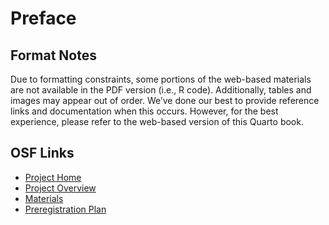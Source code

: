 # Preface {.unnumbered}

::: {.content-visible when-format="pdf"}
## Format Notes

Due to formatting constraints, some portions of the web-based materials are not available in the PDF version (i.e., R code). Additionally, tables and images may appear out of order. We've done our best to provide reference links and documentation when this occurs. However, for the best experience, please refer to the web-based version of this Quarto book.
:::


## OSF Links

-   [Project Home](https://osf.io/wv6xt/)
-   [Project Overview](https://doi.org/10.17605/OSF.IO/7RXVC)
-   [Materials](https://osf.io/fm8qx/)
-   [Preregistration Plan](https://doi.org/10.17605/OSF.IO/SA9W2)